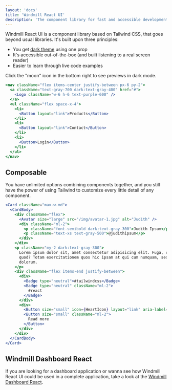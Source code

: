 ```yaml
---
layout: 'docs'
title: 'Windmill React UI'
description: 'The component library for fast and accessible development of gorgeous interfaces.'
---
```



Windmill React UI is a component library based on Tailwind CSS, that goes beyond usual libraries. It's built upon three principles:

- You get [dark theme](dark-theme) using one prop
- It's accessible out-of-the-box (and built listening to a real screen reader)
- Easier to learn through live code examples

<Alert>Click the "moon" icon in the bottom right to see previews in dark mode.</Alert>

```jsx live
<nav className="flex items-center justify-between px-6 py-2">
  <a className="text-gray-700 dark:text-gray-400" href="#">
    <Logo className="w-6 h-6 text-purple-600" />
  </a>
  <ul className="flex space-x-4">
    <li>
      <Button layout="link">Products</Button>
    </li>
    <li>
      <Button layout="link">Contact</Button>
    </li>
    <li>
      <Button>Login</Button>
    </li>
  </ul>
</nav>
```

## Composable

You have unlimited options combining components together, and you still have the power of using Tailwind to customize every little detail of any component.

```jsx live
<Card className="max-w-md">
  <CardBody>
    <div className="flex">
      <Avatar size="large" src="/img/avatar-1.jpg" alt="Judith" />
      <div className="ml-2">
        <p className="font-semibold dark:text-gray-300">Judith Ipsum</p>
        <p className="text-xs text-gray-500">@judithipsum</p>
      </div>
    </div>
    <p className="my-2 dark:text-gray-300">
      Lorem ipsum dolor sit, amet consectetur adipisicing elit. Fuga, cum commodi a omnis numquam
      quod? Totam exercitationem quos hic ipsam at qui cum numquam, sed amet ratione! Ratione, nihil
      dolorum.
    </p>
    <div className="flex items-end justify-between">
      <div>
        <Badge type="neutral">#tailwindcss</Badge>
        <Badge type="neutral" className="ml-2">
          #react
        </Badge>
      </div>
      <div>
        <Button size="small" icon={HeartIcon} layout="link" aria-label="Like" />
        <Button size="small" className="ml-2">
          Read more
        </Button>
      </div>
    </div>
  </CardBody>
</Card>
```

## Windmill Dashboard React

If you are looking for a dashboard application or wanna see how Windmill React UI could be used in a complete application, take a look at the [Windmill Dashboard React](/dashboard-react).
